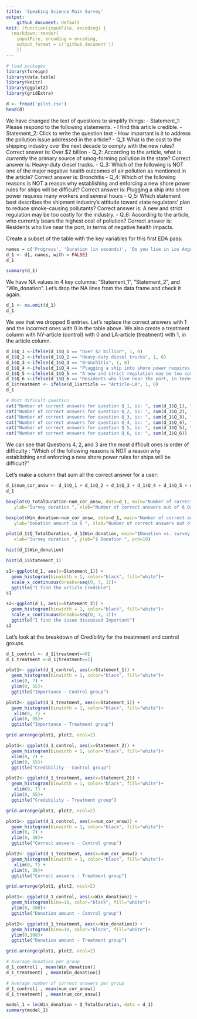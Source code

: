 ```yaml
---
title: 'Speaking Science Main Survey'
output: 
    github_document: default
knit: (function(inputFile, encoding) {
  rmarkdown::render(
    inputFile, encoding = encoding,
    output_format = c('github_document')) 
    })
---
```


```r
# load packages 
library(foreign)
library(data.table)
library(knitr)
library(ggplot2)
library(gridExtra)
```



```r
d <- fread('pilot.csv')
head(d)
```
We have changed the text of questions to simplify things:
- Statement_1: Please respond to the following statements. - I find this article credible.
- Statement_2: Click to write the question text - How important is it to address the pollution issue addressed in the article?
- Q_1: What is the cost to the shipping industry over the next decade to comply with the new rules? Correct answer is: Over $2 billion
- Q_2: According to the article, what is *currently* the primary source of smog-forming pollution in the state? Correct answer is: Heavy-duty diesel trucks.
- Q_3: Which of the following is NOT one of the major negative health outcomes of air pollution as mentioned in the article? Correct answer is: Bronchitis
- Q_4: Which of the following reasons is NOT a reason why establishing and enforcing a new shore power rules for ships will be difficult? Correct answer is: Plugging a ship into shore power requires many workers and several hours
- Q_5: Which statement best describes the shipment industry’s attitude toward state regulators' plan to reduce smoke-causing pollutants? Correct answer is: A new and strict regulation may be too costly for the industry.
- Q_6: According to the article, who currently bears the highest cost of pollution? Correct answer is: Residents who live near the port, in terms of negative health impacts.

Create a subset of the table with the key variables for this first EDA pass:

```r
names = c('Progress', 'Duration (in seconds)', 'Do you live in Los Angeles County?', 'Statement_1', 'Statement_2', 'Q_1', 'Q_2',  'Q_3', 'Q_4', "Q_5", 'Q_6', 'Win_donation', 'Q_TotalDuration', 'city', 'state', 'article' )
d_1 <- d[, names, with = FALSE]
d_1
```
```r
summary(d_1)
```
We have NA values in 4 key columns: "Statement_1", "Statement_2", and "Win_donation". Let's drop the NA lines from the data frame and check it again.
```r
d_1 <- na.omit(d_1)
d_1
```

We see that we dropped 6 entries. Let's replace the correct answers with 1 and the incorrect ones with 0 in the table above. We also create a treatment column with NY-article (control) with 0 and LA-article (treatment) with 1, in the article column.



```r
d_1$Q_1 <-ifelse(d_1$Q_1 == "Over $2 billion", 1, 0)
d_1$Q_2 <-ifelse(d_1$Q_2 == "Heavy-duty diesel trucks", 1, 0)
d_1$Q_3 <-ifelse(d_1$Q_3 == "Bronchitis", 1, 0)
d_1$Q_4 <-ifelse(d_1$Q_4 == "Plugging a ship into shore power requires many workers and several hours", 1, 0)
d_1$Q_5 <-ifelse(d_1$Q_5 == "A new and strict regulation may be too costly for the industry.", 1, 0)
d_1$Q_6 <-ifelse(d_1$Q_6 == "Residents who live near the port, in terms of negative health impacts.", 1, 0)
d_1$treatment <- ifelse(d_1$article == "Article-LA", 1, 0)
d_1
```



```r
# Most dificult question
cat("Number of correct answers for question Q_1, is: ", sum(d_1$Q_1), "\n")
cat("Number of correct answers for question Q_2, is: ", sum(d_1$Q_2),  "\n")
cat("Number of correct answers for question Q_3, is: ", sum(d_1$Q_3), "\n")
cat("Number of correct answers for question Q_4, is: ", sum(d_1$Q_4), "\n")
cat("Number of correct answers for question Q_5, is: ", sum(d_1$Q_5), "\n")
cat("Number of correct answers for question Q_6, is: ", sum(d_1$Q_6))

```

We can see that Questions 4, 2, and 3 are the most difficult ones is order of difficulty : "Which of the following reasons is NOT a reason why establishing and enforcing a new shore power rules for ships will be difficult? "


Let's make a column that sum all the correct answer for a user:

```r
d_1$num_cor_answ <- d_1$Q_1 + d_1$Q_2 + d_1$Q_3 + d_1$Q_4 + d_1$Q_5 + d_1$Q_6
d_1
```

```r
boxplot(Q_TotalDuration~num_cor_answ, data=d_1, main="Number of correct answers vs. duration",
   ylab="Survey duration ", xlab="Number of correct answers out of 6 Qs ", pch=19)
```

```r
boxplot(Win_donation~num_cor_answ, data=d_1, main="Number of correct answers vs. donation amount",
   ylab="Donation amount in $ ", xlab="Number of correct answers out of 6 Qs ", pch=19)
```


```r
plot(d_1$Q_TotalDuration, d_1$Win_donation, main="$Donation vs. survey duration",
   xlab="Survey duration ", ylab="$ Donation ", pch=19)
```

```r
hist(d_1$Win_donation)
```
```r
hist(d_1$Statement_1)
```
```r
s1<-ggplot(d_1, aes(x=Statement_1)) + 
  geom_histogram(binwidth = 1, color="black", fill="white")+
  scale_x_continuous(breaks=seq(0, 7, 1))+
  ggtitle("I find the article Credible")
s1

```

```r
s2<-ggplot(d_1, aes(x=Statement_2)) + 
  geom_histogram(binwidth = 1, color="black", fill="white")+
  scale_x_continuous(breaks=seq(0, 7, 1))+
  ggtitle("I find the issue discussed Important")
s2
```
Let's look at the breakdown of Credibility for the treatmnent and control groups.


```r
d_1_control <- d_1[treatment==0]
d_1_treatment <-d_1[treatment==1]
```

```r
plot1<- ggplot(d_1_control, aes(x=Statement_1)) + 
  geom_histogram(binwidth = 1, color="black", fill="white")+
  xlim(0, 7) +
  ylim(0, 55)+
  ggtitle("Importance - Control group")

plot2<- ggplot(d_1_treatment, aes(x=Statement_1)) + 
  geom_histogram(binwidth = 1, color="black", fill="white")+
   xlim(0, 7) +
  ylim(0, 55)+
  ggtitle("Importance - Treatment group")

grid.arrange(plot1, plot2, ncol=2)
```
```r
plot1<- ggplot(d_1_control, aes(x=Statement_2)) + 
  geom_histogram(binwidth = 1, color="black", fill="white")+
  xlim(0, 7) +
  ylim(0, 55)+
  ggtitle("Credibility - Control group")

plot2<- ggplot(d_1_treatment, aes(x=Statement_2)) + 
  geom_histogram(binwidth = 1, color="black", fill="white")+
   xlim(0, 7) +
  ylim(0, 55)+
  ggtitle("Credibility - Treatment group")

grid.arrange(plot1, plot2, ncol=2)
```
```r
plot1<- ggplot(d_1_control, aes(x=num_cor_answ)) + 
  geom_histogram(binwidth = 1, color="black", fill="white")+
  xlim(0, 7) +
  ylim(0, 30)+
  ggtitle("Correct answers - Control group")

plot2<- ggplot(d_1_treatment, aes(x=num_cor_answ)) + 
  geom_histogram(binwidth = 1, color="black", fill="white")+
   xlim(0, 7) +
  ylim(0, 30)+
  ggtitle("Correct answers - Treatment group")

grid.arrange(plot1, plot2, ncol=2)
```

```r
plot1<- ggplot(d_1_control, aes(x=Win_donation)) + 
  geom_histogram(bins=10, color="black", fill="white")+
  ylim(0, 100)+
  ggtitle("Donation amount - Control group")

plot2<- ggplot(d_1_treatment, aes(x=Win_donation)) + 
  geom_histogram(bins=10, color="black", fill="white")+
  ylim(0,100)+
  ggtitle("Donation amount - Treatment group")

grid.arrange(plot1, plot2, ncol=2)
```

```r
# Average donation per group
d_1_control[ , mean(Win_donation)]
d_1_treatment[ , mean(Win_donation)]
```
```r
# Average number of correct answers per group
d_1_control[ , mean(num_cor_answ)]
d_1_treatment[ , mean(num_cor_answ)]
```


```r
model_1 = lm(Win_donation ~ Q_TotalDuration, data = d_1)
summary(model_1)
```














